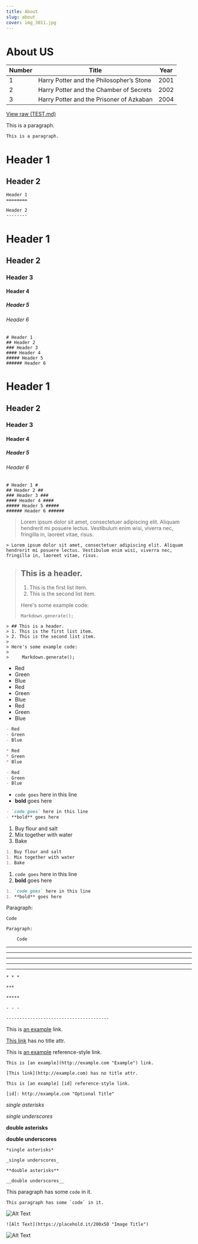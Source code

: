 ```yaml
---
title: About
slug: about
cover: img_3011.jpg
---
```

# About US

| Number | Title                                    | Year |
| ------ | ---------------------------------------- | ---- |
| 1      | Harry Potter and the Philosopher’s Stone | 2001 |
| 2      | Harry Potter and the Chamber of Secrets  | 2002 |
| 3      | Harry Potter and the Prisoner of Azkaban | 2004 |

[View raw (TEST.md)](https://raw.github.com/adamschwartz/github-markdown-kitchen-sink/master/README.md)

This is a paragraph.

```
This is a paragraph.
```

# Header 1

## Header 2

```
Header 1
========

Header 2
--------
```

# Header 1

## Header 2

### Header 3

#### Header 4

##### Header 5

###### Header 6

```
# Header 1
## Header 2
### Header 3
#### Header 4
##### Header 5
###### Header 6
```

# Header 1

## Header 2

### Header 3

#### Header 4

##### Header 5

###### Header 6

```
# Header 1 #
## Header 2 ##
### Header 3 ###
#### Header 4 ####
##### Header 5 #####
###### Header 6 ######
```

> Lorem ipsum dolor sit amet, consectetuer adipiscing elit. Aliquam hendrerit mi posuere lectus. Vestibulum enim wisi, viverra nec, fringilla in, laoreet vitae, risus.

```
> Lorem ipsum dolor sit amet, consectetuer adipiscing elit. Aliquam hendrerit mi posuere lectus. Vestibulum enim wisi, viverra nec, fringilla in, laoreet vitae, risus.
```

> ## This is a header.
>
> 1. This is the first list item.
> 2. This is the second list item.
>
> Here's some example code:
>
> ```
> Markdown.generate();
> ```

```
> ## This is a header.
> 1. This is the first list item.
> 2. This is the second list item.
>
> Here's some example code:
>
>     Markdown.generate();
```

* Red
* Green
* Blue
* Red
* Green
* Blue
* Red
* Green
* Blue

```markdown
- Red
- Green
- Blue

* Red
* Green
* Blue

- Red
- Green
- Blue
```

* `code goes` here in this line
* **bold** goes here

```markdown
- `code goes` here in this line
- **bold** goes here
```

1. Buy flour and salt
2. Mix together with water
3. Bake

```markdown
1. Buy flour and salt
1. Mix together with water
1. Bake
```

1. `code goes` here in this line
2. **bold** goes here

```markdown
1. `code goes` here in this line
1. **bold** goes here
```

Paragraph:

```
Code
```

<!-- -->

```
Paragraph:

    Code
```

- - -

- - -

- - -

- - -

- - -

```
* * *

***

*****

- - -

---------------------------------------
```

This is [an example](http://example.com "Example") link.

[This link](http://example.com) has no title attr.

This is [an example](http://example.com "Optional Title") reference-style link.

```
This is [an example](http://example.com "Example") link.

[This link](http://example.com) has no title attr.

This is [an example] [id] reference-style link.

[id]: http://example.com "Optional Title"
```

*single asterisks*

*single underscores*

**double asterisks**

**double underscores**

```
*single asterisks*

_single underscores_

**double asterisks**

__double underscores__
```

This paragraph has some `code` in it.

```
This paragraph has some `code` in it.
```

![Alt Text](https://placehold.it/200x50 "Image Title")

```
![Alt Text](https://placehold.it/200x50 "Image Title")
```

![Alt Text](https://placehold.it/1600x900 "Image Title")